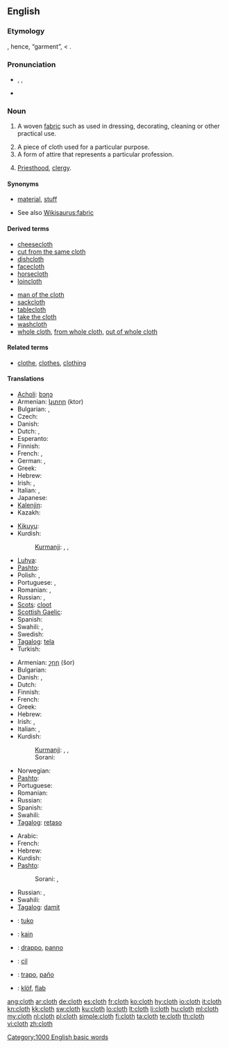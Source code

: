 ==English==

===Etymology===
{{etyl|ang}} {{term|clað||a cloth|lang=ang}}, hence, “garment”, < {{proto|Germanic|kalithaz}}.

===Pronunciation===
* {{enPR|klŏth}}, {{IPA|/klɒθ/}}, {{SAMPA|/klQT/}}
*: {{rhymes|ɒθ}}
* {{audio|en-us-cloth.ogg|Audio (US)}}

===Noun===
{{en-noun|pl=cloths|pl2='''[[clothes]]''' {{qualifier|obsolete}}}}

# {{uncountable}} A woven [[fabric]] such as used in dressing, decorating, cleaning or other practical use.
# A piece of cloth used for a particular purpose.
# A form of attire that represents a particular profession.
# {{context|in idioms}} [[priesthood|Priesthood]], [[clergy]].

====Synonyms====
* {{sense|woven fabric}} [[material]], [[stuff]]
* See also [[Wikisaurus:fabric]]

====Derived terms====
{{rel-top|terms derived from "cloth"}}
* [[cheesecloth]]
* [[cut from the same cloth]]
* [[dishcloth]]
* [[facecloth]]
* [[horsecloth]]
* [[loincloth]]
{{rel-mid}}
* [[man of the cloth]]
* [[sackcloth]]
* [[tablecloth]]
* [[take the cloth]]
* [[washcloth]]
* [[whole cloth]], [[from whole cloth]], [[out of whole cloth]]
{{rel-bottom}}

====Related terms====
* [[clothe]], [[clothes]], [[clothing]]

====Translations====
{{trans-top|woven fabric}}
* [[Acholi]]: [[bɔŋɔ]]
* Armenian: [[կտոր]] (ktor)
* Bulgarian: {{t+|bg|платно|n}},  {{t+|bg|сукно|n}}
* Czech: {{t+|cs|látka|f}}
* Danish: {{t-|da|stof|n}}
* Dutch: {{t+|nl|doek|n}}, {{t+|nl|kleed|n}}
* Esperanto: {{t-|eo|ŝtofo|xs=Esperanto}}
* Finnish: {{t+|fi|kangas}}
* French: {{t+|fr|tissu|m}}, {{t+|fr|étoffe|f}}
* German: {{t+|de|Stoff|m}}, {{t+|de|Tuch|n}}
* Greek: {{t+|el|ύφασμα|n|tr=ífasma}}
* Hebrew: {{t|he|בד|m|tr=bad}}
* Irish: {{t-|ga|éadach|m|xs=Irish}}, {{t-|ga|anairt|f|xs=Irish}}
* Italian: {{t+|it|stoffa|f}}, {{t+|it|tessuto|m}}
* Japanese: {{t+|ja|布|tr=[[ぬの]], nuno}}
* [[Kalenjin]]: {{tø|kln|sret}}
* Kazakh: {{t|kk|мата|tr=mata|sc=Cyrl|xs=Kazakh}}
{{trans-mid}}
* [[Kikuyu]]: {{tø|ki|nguo}}
* Kurdish:
*: [[Kurmanji]]: {{t+|ku|cil}} {{m}}, {{t+|ku|libas}}, {{t+|ku|cilûberg}}
* [[Luhya]]: {{tø|luy|engubo}}
* [[Pashto]]: {{t-|ps|ټوكر|m|tr=ttukər|sc=ps-Arab|xs=Pashto}}
* Polish: {{t+|pl|materiał|m}}, {{t+|pl|tkanina|f}}
* Portuguese: {{t+|pt|pano|m}}, {{t+|pt|tecido|m}}
* Romanian: {{t-|ro|pânză|f}},  {{t|ro|stofă|f}}
* Russian: {{t+|ru|ткань|f|tr=tkan'}}, {{t+|ru|материя|f|tr=mat'érija}}
* [[Scots]]: [[cloot]]
* [[Scottish Gaelic]]: {{t-|gd|aodach|m|xs=Scottish Gaelic}}
* Spanish: {{t+|es|tela|f}}
* Swahili: {{t+|sw|nguo|xs=Swahili}},  {{t+|sw|vazi|xs=Swahili}}
* Swedish: {{t+|sv|tyg|n}}
* [[Tagalog]]: [[tela]]
* Turkish: {{t|tr|kumaş}}
{{trans-bottom}}

{{trans-top|a piece of cloth}}
* Armenian: [[շոր]] (šor)
* Bulgarian: {{t|bg|парцал|m}}
* Danish: {{t+|da|tøj|n}}, {{t-|da|klæde|n}}
* Dutch: {{t+|nl|vod|f}}
* Finnish: {{t+|fi|vaate}}
* French: {{t+|fr|tissu|m}}
* Greek: {{t+|el|πανί|n|tr=paní}}
* Hebrew: {{t|he|בד|m|tr=bad}}
* Irish: {{t-|ga|éadach|m|xs=Irish}}, {{t-|ga|anairt|f|xs=Irish}}
* Italian: {{t+|it|panno|m}}, {{t-|it|straccio|m}}
* Kurdish:
*: [[Kurmanji]]: {{t+|ku|cil}} {{m}}, {{t+|ku|libas}}, {{t+|ku|cilûberg}}
*: Sorani: {{t|ku|په‌ڕۆ|tr=perro|sc=ku-Arab}} {{g|Kurdish}}
{{trans-mid}}
* Norwegian: {{t+|no|stoff|n}}
* [[Pashto]]: {{t-|ps|ټوكر|m|tr=ttukər|sc=ps-Arab|xs=Pashto}}
* Portuguese: {{t+|pt|pano|m}}
* Romanian: {{t-|ro|cârpă|f}}
* Russian: {{t+|ru|тряпка|f|tr=tr'ápka}}
* Spanish: {{t+|es|trapo|m}}
* Swahili: {{t+|sw|nguo|xs=Swahili}}
* [[Tagalog]]: [[retaso]]
{{trans-bottom}}

{{trans-top|a form of attire}}
* Arabic: {{t|ar|قماش|tr=khumash|sc=Arab}}
* French: {{t+|fr|tenue|f}}
* Hebrew: {{t|he|תלבושת|f|tr=tilbóshet}}
* Kurdish:
* [[Pashto]]: {{t-|ps|ټوكر|m|tr=ttukər|sc=ps-Arab|xs=Pashto}}
*: Sorani: {{t|ku|جل|tr=cil|sc=ku-Arab}}, {{t|ku|به‌رگ|tr=berg|sc=ku-Arab}}
{{trans-mid}}
* Russian: {{t+|ru|мундир|m|tr=mundír}}, {{t+|ru|форма|f|tr=fórma}}
* Swahili: {{t+|sw|nguo|xs=Swahili}}
* [[Tagalog]]: [[damit]]
{{trans-bottom}}

{{checktrans-top}}
* {{ttbc|Esperanto}}: [[tuko]]
* {{ttbc|Indonesian}}: [[kain]]
* {{ttbc|Interlingua}}: [[drappo]], [[panno]]
* {{ttbc|Kurdish}}: [[cil]]
* {{ttbc|Spanish}}: [[trapo]], [[paño]]
* {{ttbc|Volapük}}: [[klöf]], [[flab#Volapük|flab]]
{{trans-bottom}}

[[Category:1000 English basic words]]

[[ang:cloth]]
[[ar:cloth]]
[[de:cloth]]
[[es:cloth]]
[[fr:cloth]]
[[ko:cloth]]
[[hy:cloth]]
[[io:cloth]]
[[it:cloth]]
[[kn:cloth]]
[[kk:cloth]]
[[sw:cloth]]
[[ku:cloth]]
[[lo:cloth]]
[[lt:cloth]]
[[li:cloth]]
[[hu:cloth]]
[[ml:cloth]]
[[my:cloth]]
[[nl:cloth]]
[[pl:cloth]]
[[simple:cloth]]
[[fi:cloth]]
[[ta:cloth]]
[[te:cloth]]
[[th:cloth]]
[[vi:cloth]]
[[zh:cloth]]